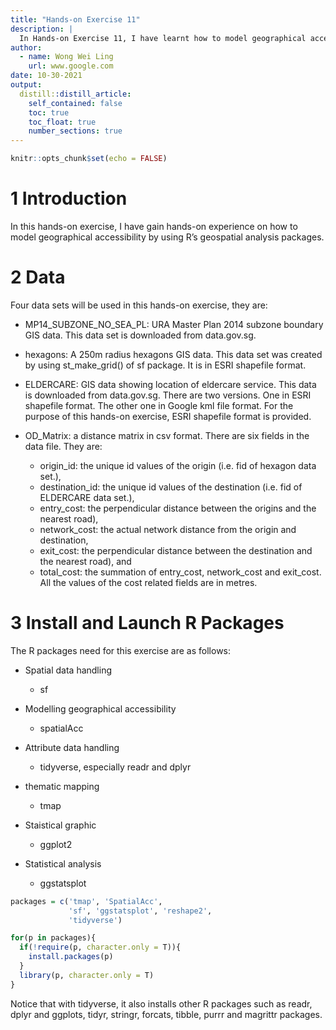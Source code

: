 ```yaml
---
title: "Hands-on Exercise 11"
description: |
  In Hands-on Exercise 11, I have learnt how to model geographical accessibility using R Packages.
author:
  - name: Wong Wei Ling
    url: www.google.com
date: 10-30-2021
output:
  distill::distill_article:
    self_contained: false
    toc: true
    toc_float: true
    number_sections: true
---
```



```r
knitr::opts_chunk$set(echo = FALSE)
```


# 1 Introduction

In this hands-on exercise, I have gain hands-on experience on how to model geographical accessibility by using R’s geospatial analysis packages.

# 2 Data

Four data sets will be used in this hands-on exercise, they are:

- MP14_SUBZONE_NO_SEA_PL: URA Master Plan 2014 subzone boundary GIS data. This data set is downloaded from data.gov.sg.

- hexagons: A 250m radius hexagons GIS data. This data set was created by using st_make_grid() of sf package. It is in ESRI shapefile format.

- ELDERCARE: GIS data showing location of eldercare service. This data is downloaded from data.gov.sg. There are two versions. One in ESRI shapefile format. The other one in Google kml file format. For the purpose of this hands-on exercise, ESRI shapefile format is provided.

- OD_Matrix: a distance matrix in csv format. There are six fields in the data file. They are:

    + origin_id: the unique id values of the origin (i.e. fid of hexagon data set.),
    + destination_id: the unique id values of the destination (i.e. fid of ELDERCARE data set.),
    + entry_cost: the perpendicular distance between the origins and the nearest road),
    + network_cost: the actual network distance from the origin and destination,
    + exit_cost: the perpendicular distance between the destination and the nearest road), and
    + total_cost: the summation of entry_cost, network_cost and exit_cost.
All the values of the cost related fields are in metres.

# 3 Install and Launch R Packages

The R packages need for this exercise are as follows:

- Spatial data handling

    + sf

- Modelling geographical accessibility

    + spatialAcc

- Attribute data handling

    + tidyverse, especially readr and dplyr

- thematic mapping

    + tmap

- Staistical graphic

    + ggplot2

- Statistical analysis

    + ggstatsplot

```r
packages = c('tmap', 'SpatialAcc',
             'sf', 'ggstatsplot', 'reshape2',
             'tidyverse')

for(p in packages){
  if(!require(p, character.only = T)){
    install.packages(p)
  }
  library(p, character.only = T)
}
```

Notice that with tidyverse, it also installs other R packages such as readr, dplyr and ggplots, tidyr, stringr, forcats, tibble, purrr and magrittr packages.

```r

```

```r

```

```r

```

```r

```

```r

```

```r

```

```r

```

```r

```

```r

```

```r

```

```r

```

```r

```

```r

```

```r

```

```r

```

```r

```

```r

```

```r

```

```r

```

```r

```

```r

```

```r

```

```r

```

```r

```

```r

```

```r

```

```r

```








